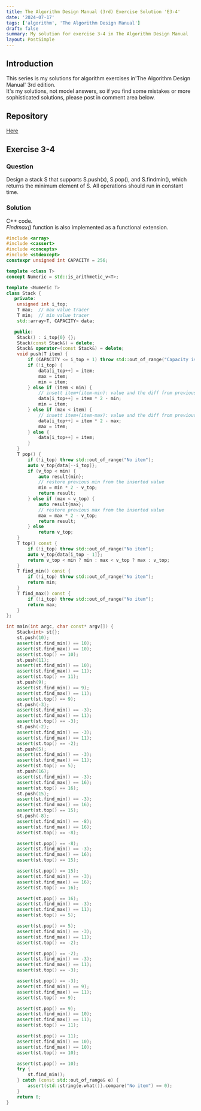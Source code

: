 ```yaml
---
title: The Algorithm Design Manual (3rd) Exercise Solution 'E3-4'
date: '2024-07-17'
tags: ['algorithm', 'The Algorithm Design Manual']
draft: false
summary: My solution for exercise 3-4 in The Algorithm Design Manual
layout: PostSimple
---
```


<TOCInline toc={props.toc} toHeading={4} asDisclosure={true} />

## Introduction

This series is my solutions for algorithm exercises in'The Algorithm Design Manual' 3rd edition.  
It's my solutions, not model answers, so if you find some mistakes or more sophisticated solutions, please post in comment area below.

## Repository

[Here](https://github.com/dede-20191130/tadm-solutions)

## Exercise 3-4

### Question

Design a stack S that supports S.push(x), S.pop(), and S.findmin(), which
returns the minimum element of S. All operations should run in constant time.

### Solution

C++ code.  
_Findmax()_ function is also implemented as a functional extension.

```cpp showLineNumbers
#include <array>
#include <cassert>
#include <concepts>
#include <stdexcept>
constexpr unsigned int CAPACITY = 256;

template <class T>
concept Numeric = std::is_arithmetic_v<T>;

template <Numeric T>
class Stack {
   private:
    unsigned int i_top;
    T max;  // max value tracer
    T min;  // min value tracer
    std::array<T, CAPACITY> data;

   public:
    Stack() : i_top{0} {};
    Stack(const Stack&) = delete;
    Stack& operator=(const Stack&) = delete;
    void push(T item) {
        if (CAPACITY <= i_top + 1) throw std::out_of_range("Capacity is over");
        if (!i_top) {
            data[i_top++] = item;
            max = item;
            min = item;
        } else if (item < min) {
            // insett item+(item-min): value and the diff from previous min
            data[i_top++] = item * 2 - min;
            min = item;
        } else if (max < item) {
            // insett item+(item-max): value and the diff from previous max
            data[i_top++] = item * 2 - max;
            max = item;
        } else {
            data[i_top++] = item;
        }
    }
    T pop() {
        if (!i_top) throw std::out_of_range("No item");
        auto v_top{data[--i_top]};
        if (v_top < min) {
            auto result{min};
            // restore previous min from the inserted value
            min = min * 2 - v_top;
            return result;
        } else if (max < v_top) {
            auto result{max};
            // restore previous max from the inserted value
            max = max * 2 - v_top;
            return result;
        } else
            return v_top;
    }
    T top() const {
        if (!i_top) throw std::out_of_range("No item");
        auto v_top{data[i_top - 1]};
        return v_top < min ? min : max < v_top ? max : v_top;
    }
    T find_min() const {
        if (!i_top) throw std::out_of_range("No item");
        return min;
    }
    T find_max() const {
        if (!i_top) throw std::out_of_range("No item");
        return max;
    }
};

int main(int argc, char const* argv[]) {
    Stack<int> st{};
    st.push(10);
    assert(st.find_min() == 10);
    assert(st.find_max() == 10);
    assert(st.top() == 10);
    st.push(11);
    assert(st.find_min() == 10);
    assert(st.find_max() == 11);
    assert(st.top() == 11);
    st.push(9);
    assert(st.find_min() == 9);
    assert(st.find_max() == 11);
    assert(st.top() == 9);
    st.push(-3);
    assert(st.find_min() == -3);
    assert(st.find_max() == 11);
    assert(st.top() == -3);
    st.push(-2);
    assert(st.find_min() == -3);
    assert(st.find_max() == 11);
    assert(st.top() == -2);
    st.push(5);
    assert(st.find_min() == -3);
    assert(st.find_max() == 11);
    assert(st.top() == 5);
    st.push(16);
    assert(st.find_min() == -3);
    assert(st.find_max() == 16);
    assert(st.top() == 16);
    st.push(15);
    assert(st.find_min() == -3);
    assert(st.find_max() == 16);
    assert(st.top() == 15);
    st.push(-8);
    assert(st.find_min() == -8);
    assert(st.find_max() == 16);
    assert(st.top() == -8);

    assert(st.pop() == -8);
    assert(st.find_min() == -3);
    assert(st.find_max() == 16);
    assert(st.top() == 15);

    assert(st.pop() == 15);
    assert(st.find_min() == -3);
    assert(st.find_max() == 16);
    assert(st.top() == 16);

    assert(st.pop() == 16);
    assert(st.find_min() == -3);
    assert(st.find_max() == 11);
    assert(st.top() == 5);

    assert(st.pop() == 5);
    assert(st.find_min() == -3);
    assert(st.find_max() == 11);
    assert(st.top() == -2);

    assert(st.pop() == -2);
    assert(st.find_min() == -3);
    assert(st.find_max() == 11);
    assert(st.top() == -3);

    assert(st.pop() == -3);
    assert(st.find_min() == 9);
    assert(st.find_max() == 11);
    assert(st.top() == 9);

    assert(st.pop() == 9);
    assert(st.find_min() == 10);
    assert(st.find_max() == 11);
    assert(st.top() == 11);

    assert(st.pop() == 11);
    assert(st.find_min() == 10);
    assert(st.find_max() == 10);
    assert(st.top() == 10);

    assert(st.pop() == 10);
    try {
        st.find_min();
    } catch (const std::out_of_range& e) {
        assert(std::string{e.what()}.compare("No item") == 0);
    }
    return 0;
}

```
